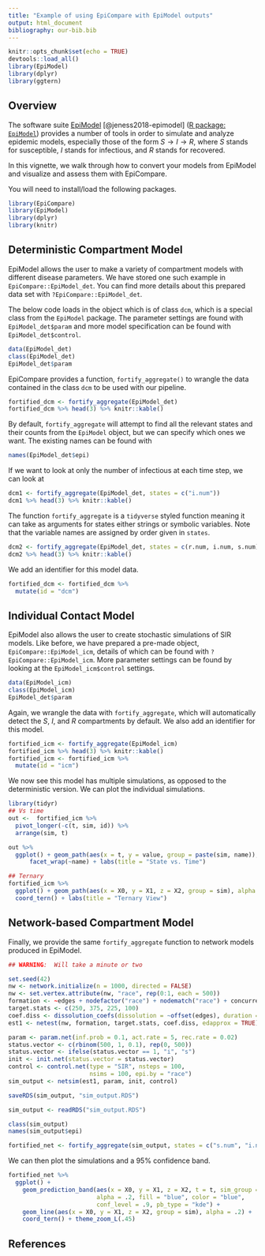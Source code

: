 ```yaml
---
title: "Example of using EpiCompare with EpiModel outputs"
output: html_document
bibliography: our-bib.bib
---
```


```r
knitr::opts_chunk$set(echo = TRUE)
devtools::load_all()
library(EpiModel)
library(dplyr)
library(ggtern)
```




##  Overview

The software suite [EpiModel](https://www.epimodel.org/) [@jeness2018-epimodel] ([R package: `EpiModel`](https://cran.r-project.org/web/packages/EpiModel/index.html)) provides a number of tools in order to simulate and analyze epidemic models, especially those of the form $S \rightarrow I \rightarrow R$, where $S$ stands for susceptible, $I$ stands for infectious, and $R$ stands for recovered.

In this vignette, we walk through how to convert your models from EpiModel and visualize and assess them with EpiCompare.

You will need to install/load the following packages.

```r
library(EpiCompare)
library(EpiModel)
library(dplyr)
library(knitr)
```


## Deterministic Compartment Model

EpiModel allows the user to make a variety of compartment models with different disease parameters.  We have stored one such example in `EpiCompare::EpiModel_det`.  You can find more details about this prepared data set with `?EpiCompare::EpiModel_det`.


The below code loads in the object which is of class `dcm`, which is a special class from the `EpiModel` package.  The parameter settings are found with `EpiModel_det$param` and more model specification can be found with `EpiModel_det$control`.

```r
data(EpiModel_det)
class(EpiModel_det)
EpiModel_det$param
```


EpiCompare provides a function, `fortify_aggregate()` to wrangle the data contained in the class `dcm` to be used with our pipeline.

```r
fortified_dcm <- fortify_aggregate(EpiModel_det)
fortified_dcm %>% head(3) %>% knitr::kable()
```

By default, `fortify_aggregate` will attempt to find all the relevant states and their counts from the `EpiModel` object, but we can specify which ones we want.  The existing names can be found with

```r
names(EpiModel_det$epi)
```

If we want to look at only the number of infectious at each time step, we can look at

```r
dcm1 <- fortify_aggregate(EpiModel_det, states = c("i.num"))
dcm1 %>% head(3) %>% knitr::kable()
```

The function `fortify_aggregate` is a `tidyverse` styled function meaning it can take as arguments for states either strings or symbolic variables.  Note that the variable names are assigned by order given in `states`.  

```r
dcm2 <- fortify_aggregate(EpiModel_det, states = c(r.num, i.num, s.num))
dcm2 %>% head(3) %>% knitr::kable()
```

We add an identifier for this model data.

```r
fortified_dcm <- fortified_dcm %>%
  mutate(id = "dcm")

```

## Individual Contact Model

EpiModel also allows the user to create stochastic simulations of SIR models.  Like before, we have prepared a pre-made object, `EpiCompare::EpiModel_icm`, details of which can be found with `?EpiCompare::EpiModel_icm`.  More parameter settings can be found by looking at the `EpiModel_icm$control` settings.

```r
data(EpiModel_icm)
class(EpiModel_icm)
EpiModel_det$param
```

Again, we wrangle the data with `fortify_aggregate`, which will automatically detect the $S$, $I$, and $R$ compartments by default.  We also add an identifier for this model.

```r
fortified_icm <- fortify_aggregate(EpiModel_icm)
fortified_icm %>% head(3) %>% knitr::kable()
fortified_icm <- fortified_icm %>%
  mutate(id = "icm")
```

We now see this model has multiple simulations, as opposed to the deterministic version.  We can plot the individual simulations.

```r
library(tidyr)
## Vs time
out <-  fortified_icm %>%
  pivot_longer(-c(t, sim, id)) %>%
  arrange(sim, t)

out %>%
  ggplot() + geom_path(aes(x = t, y = value, group = paste(sim, name)), alpha = .4) + 
      facet_wrap(~name) + labs(title = "State vs. Time")
```

```r
## Ternary
fortified_icm %>%
  ggplot() + geom_path(aes(x = X0, y = X1, z = X2, group = sim), alpha = .4) + 
  coord_tern() + labs(title = "Ternary View")
```


## Network-based Compartment Model

Finally, we provide the same `fortify_aggregate` function to network models produced in EpiModel.

```r
## WARNING:  Will take a minute or two

set.seed(42)
nw <- network.initialize(n = 1000, directed = FALSE)
nw <- set.vertex.attribute(nw, "race", rep(0:1, each = 500))
formation <- ~edges + nodefactor("race") + nodematch("race") + concurrent
target.stats <- c(250, 375, 225, 100)
coef.diss <- dissolution_coefs(dissolution = ~offset(edges), duration = 25)
est1 <- netest(nw, formation, target.stats, coef.diss, edapprox = TRUE)

param <- param.net(inf.prob = 0.1, act.rate = 5, rec.rate = 0.02)
status.vector <- c(rbinom(500, 1, 0.1), rep(0, 500))
status.vector <- ifelse(status.vector == 1, "i", "s")
init <- init.net(status.vector = status.vector)
control <- control.net(type = "SIR", nsteps = 100,
                       nsims = 100, epi.by = "race")
sim_output <- netsim(est1, param, init, control)
```
```r
saveRDS(sim_output, "sim_output.RDS")
```

```r
sim_output <- readRDS("sim_output.RDS")
```

```r
class(sim_output)
names(sim_output$epi)
```

```r
fortified_net <- fortify_aggregate(sim_output, states = c("s.num", "i.num", "r.num"))
```

We can then plot the simulations and a 95% confidence band.

```r
fortified_net %>% 
  ggplot() +
    geom_prediction_band(aes(x = X0, y = X1, z = X2, t = t, sim_group = as.numeric(sim)),
                         alpha = .2, fill = "blue", color = "blue",
                         conf_level = .9, pb_type = "kde") +
    geom_line(aes(x = X0, y = X1, z = X2, group = sim), alpha = .2) +
    coord_tern() + theme_zoom_L(.45)
```


## References